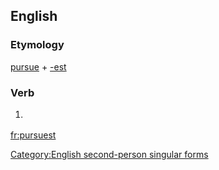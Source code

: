 ==English==

===Etymology===
[[pursue]] + [[-est]]

===Verb===
{{en-verb form}}

# {{context|archaic}} {{form of|Second-person singular simple present form|pursue}}

[[Category:English second-person singular forms]]

[[fr:pursuest]]